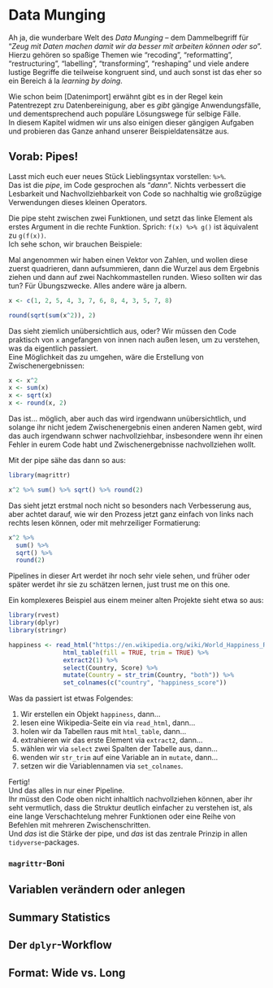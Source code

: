 # Data Munging

Ah ja, die wunderbare Welt des *Data Munging* – dem Dammelbegriff für "*Zeug mit Daten machen damit wir da besser mit arbeiten können oder so*". Hierzu gehören so spaßige Themen wie "recoding", "reformatting", "restructuring", "labelling", "transforming", "reshaping" und viele andere lustige Begriffe die teilweise kongruent sind, und auch sonst ist das eher so ein Bereich á la *learning by doing*.  

Wie schon beim [Datenimport] erwähnt gibt es in der Regel kein Patentrezept zru Datenbereinigung, aber es *gibt* gängige Anwendungsfälle, und dementsprechend auch populäre Lösungswege für selbige Fälle.  
In diesem Kapitel widmen wir uns also einigen dieser gängigen Aufgaben und probieren das Ganze anhand unserer Beispieldatensätze aus.

## Vorab: Pipes!

Lasst mich euch euer neues Stück Lieblingsyntax vorstellen: ` %>% `.  
Das ist die *pipe*, im Code gesprochen als "*dann*". Nichts verbessert die Lesbarkeit und Nachvollziehbarkeit von Code so nachhaltig wie großzügige Verwendungen dieses kleinen Operators.

Die pipe steht zwischen zwei Funktionen, und setzt das linke Element als erstes Argument in die rechte Funktion. Sprich: `f(x) %>% g()` ist äquivalent zu `g(f(x))`.  
Ich sehe schon, wir brauchen Beispiele:

Mal angenommen wir haben einen Vektor von Zahlen, und wollen diese zuerst quadrieren, dann aufsummieren, dann die Wurzel aus dem Ergebnis ziehen und dann auf zwei Nachkommastellen runden. Wieso sollten wir das tun? Für Übungszwecke. Alles andere wäre ja albern. 

```r
x <- c(1, 2, 5, 4, 3, 7, 6, 8, 4, 3, 5, 7, 8)

round(sqrt(sum(x^2)), 2)
```

Das sieht ziemlich unübersichtlich aus, oder? Wir müssen den Code praktisch von `x` angefangen von innen nach außen lesen, um zu verstehen, was da eigentlich passiert.  
Eine Möglichkeit das zu umgehen, wäre die Erstellung von Zwischenergebnissen:

```r
x <- x^2
x <- sum(x)
x <- sqrt(x)
x <- round(x, 2)
```

Das ist… möglich, aber auch das wird irgendwann unübersichtlich, und solange ihr nicht jedem Zwischenergebnis einen anderen Namen gebt, wird das auch irgendwann schwer nachvollziehbar, insbesondere wenn ihr einen Fehler in eurem Code habt und Zwischenergebnisse nachvollziehen wollt.  

Mit der pipe sähe das dann so aus:

```r
library(magrittr)

x^2 %>% sum() %>% sqrt() %>% round(2)
```


Das sieht jetzt erstmal noch nicht so besonders nach Verbesserung aus, aber achtet darauf, wie wir den Prozess jetzt ganz einfach von links nach rechts lesen können, oder mit mehrzeiliger Formatierung:

```r
x^2 %>% 
  sum() %>% 
  sqrt() %>% 
  round(2)
```

Pipelines in dieser Art werdet ihr noch sehr viele sehen, und früher oder später werdet ihr sie zu schätzen lernen, just trust me on this one.

Ein komplexeres Beispiel aus einem meiner alten Projekte sieht etwa so aus: 

```r
library(rvest)
library(dplyr)
library(stringr)

happiness <- read_html("https://en.wikipedia.org/wiki/World_Happiness_Report") %>%
               html_table(fill = TRUE, trim = TRUE) %>%
               extract2(1) %>%
               select(Country, Score) %>%
               mutate(Country = str_trim(Country, "both")) %>%
               set_colnames(c("country", "happiness_score"))
```

Was da passiert ist etwas Folgendes:

1. Wir erstellen ein Objekt `happiness`, dann…
2. lesen eine Wikipedia-Seite ein via `read_html`, dann…
3. holen wir da Tabellen raus mit `html_table`, dann…
4. extrahieren wir das erste Element via `extract2`, dann…
5. wählen wir via `select` zwei Spalten der Tabelle aus, dann…
6. wenden wir `str_trim` auf eine Variable an in `mutate`, dann…
7. setzen wir die Variablennamen via `set_colnames`.

Fertig!  
Und das alles in nur einer Pipeline.  
Ihr müsst den Code oben nicht inhaltlich nachvollziehen können, aber ihr seht vermutlich, dass die Struktur deutlich einfacher zu verstehen ist, als eine lange Verschachtelung mehrer Funktionen oder eine Reihe von Befehlen mit mehreren Zwischenschritten.  
Und _das_ ist die Stärke der pipe, und _das_ ist das zentrale Prinzip in allen `tidyverse`-packages.

### `magrittr`-Boni

## Variablen verändern oder anlegen 

## Summary Statistics

## Der `dplyr`-Workflow

## Format: Wide vs. Long
